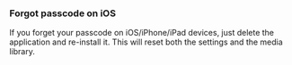 === Forgot passcode on iOS ===

If you forget your passcode on iOS/iPhone/iPad devices, just delete the application and re-install it. This will reset both the settings and the media library.
